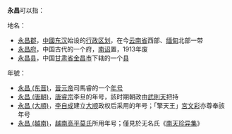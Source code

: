 '''永昌'''可以指：

;地名：
*[[永昌郡|永昌郡]]，[[中國|中國]][[东汉|东汉]]始设的[[行政区划|行政区划]]，在今[[云南省|云南省]]西部、[[缅甸|缅甸]]北部一带
*[[永昌府|永昌府]]，中国古代的一个府，[[南诏|南诏]]置，1913年废
*[[永昌县|永昌县]]，中国[[甘肃省|甘肃省]][[金昌市|金昌市]]下辖的一个[[县|县]]

;年號：
*[[永昌_(东晋)|永昌 (东晋)]]，[[晉元帝|晉元帝]]司馬睿的一个[[年号|年号]]
*[[永昌_(唐朝)|永昌 (唐朝)]]，[[唐睿宗|唐睿宗]]李旦的年号，該时期朝政由[[武則天|武則天]]把持
*[[永昌_(大順)|永昌 (大順)]]，[[李自成|李自成]]建立[[大顺_(政权)|大顺]]政权后采用的年号；「擎天王」[[宮文彩|宮文彩]]亦尊奉該年号
*[[永昌_(越南)|永昌 (越南)]]，[[越南|越南]][[高平|高平]][[莫朝|莫氏]]所用年号；僅見於无名氏《[[南天珍异集|南天珍异集]]》
{{disambig|Cat=二字中國相關消歧義}}